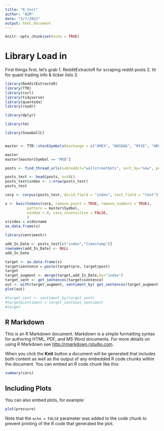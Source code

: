 ```yaml
---
title: "R_test"
author: "AZM"
date: "5/7/2022"
output: html_document
---
```


```r
knitr::opts_chunk$set(echo = TRUE)
```

<H1> Library Load in </H1>

First things first, let's grab 
  1. RedditExtractoR for scraping reddit posts 
  2. ttr for quant trading info & ticker lists
  3. 

```r
library(RedditExtractoR)
library(TTR)
library(curl)
library(tidyverse)
library(quanteda)
library(readr)

library(dplyr)

library(tm)

library(SnowballC)
```
```r

```


```r
master <- TTR::stockSymbols(exchange = c("AMEX", "NASDAQ", "NYSE", "ARCA", "BATS", "IEX"))[,c('Name', 'Symbol')]
```
```r
master
master[master$Symbol == "MGD"]
```


```r
posts <- find_thread_urls(subreddit="wallstreetbets", sort_by="new", period="hour")
```

```r
posts_test <- head(posts, n=50L)
posts_test$index <- 1:nrow(posts_test)
posts_test

```
```r
corp <- corpus(posts_test, docid_field = "index", text_field = "text")
```

```r
x <- kwic(tokens(corp, remove_punct = TRUE, remove_numbers = TRUE), 
          pattern = master$Symbol,
          window = 8, case_insensitive = FALSE,
          )
x$index = x$docname
as.data.frame(x)
```
```r
library(sentimentr)
```
```r
add_In_Date <- posts_test[c("index","timestamp")]
rownames(add_In_Date) <- NULL
add_In_Date
```

```r
target <- as.data.frame(x)
target$sentence = paste(target$pre, target$post)
target
target_augment <- merge(target,add_In_Date,by="index")
target_sent <- get_sentences(target$sentence)
out <- with(target_augment, sentiment_by( get_sentences(target_augment), c("timestamp","pattern")))
plot(out)

#target_sent <- sentiment_by(target_sent)
#target$sentiment = target_sent$ave_sentiment
#target
```


## R Markdown

This is an R Markdown document. Markdown is a simple formatting syntax for authoring HTML, PDF, and MS Word documents. For more details on using R Markdown see <http://rmarkdown.rstudio.com>.

When you click the **Knit** button a document will be generated that includes both content as well as the output of any embedded R code chunks within the document. You can embed an R code chunk like this:

```r
summary(cars)
```

## Including Plots

You can also embed plots, for example:

```r
plot(pressure)
```

Note that the `echo = FALSE` parameter was added to the code chunk to prevent printing of the R code that generated the plot.
